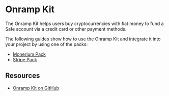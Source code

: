 
# Onramp Kit

The Onramp Kit helps users buy cryptocurrencies with fiat money to fund a Safe account via a credit card or other payment methods.

<Grid item mt={3}>
  <CustomCard
    title={'@safe-global/onramp-kit'}
    description={''}
    url={'https://www.npmjs.com/package/@safe-global/onramp-kit'}
  />
</Grid>

The following guides show how to use the Onramp Kit and integrate it into your project by using one of the packs:
- [Monerium Pack](./onramp-kit/guides/monerium.mdx)
- [Stripe Pack](./onramp-kit/guides/stripe.mdx)

## Resources
- [Onramp Kit on GitHub](https://github.com/safe-global/safe-core-sdk/tree/main/packages/onramp-kit)
